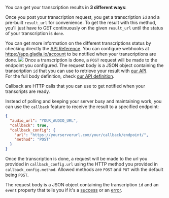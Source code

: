 You can get your transcription results in **3 different ways**: 

<AccordionGroup>
  <Accordion icon="repeat" title="Polling">

  Once you post your transcription request, you get a transcription `id` and a pre-built `result_url` for convenience.
  To get the result with this method, you'll just have to GET continuously on the given `result_url` until the status
  of your transcription is `done`.


  You can get more information on the different transcriptions status by checking directly the [API Reference](/api-reference/).
  </Accordion>
  <Accordion icon="webhook" title="Webhook">
  You can configure webhooks at https://app.gladia.io/account to be notified when your transcriptions are done.
  <img src='/assets/images/webhooks-1.png'/>
  Once a transcription is done, a `POST` request will be made to the endpoint you configured. The request body is a JSON object containing the transcription `id` that you can use to retrieve your result with [our API](/api-reference/v2/pre-recorded/get).  
  For the full body definition, check [our API definition](/api-reference/v2/pre-recorded/webhook/success).  
  </Accordion>
  <Accordion icon="diagram-project" title="Callback URL">

  Callback are HTTP calls that you can use to get notified when your transcripts are ready.

  Instead of polling and keeping your server busy and maintaining work, you can use the `callback` feature to receive the result to a specified endpoint:

  ```json
  {
    "audio_url": "YOUR_AUDIO_URL",
    "callback": true,
    "callback_config": {
      "url": "https://yourserverurl.com/your/callback/endpoint/",
      "method": "POST"
    }
  }
  ```

  Once the transcription is done, a request will be made to the url you provided in `callback_config.url` using the HTTP method you provided in `callback_config.method`.
  Allowed methods are `POST` and `PUT` with the default being `POST`.

  The request body is a JSON object containing the transcription `id` and an `event` property that tells you if it's a [success](/api-reference/v2/pre-recorded/callback/success) or an [error](/api-reference/v2/pre-recorded/callback/error).
  </Accordion>
</AccordionGroup>

